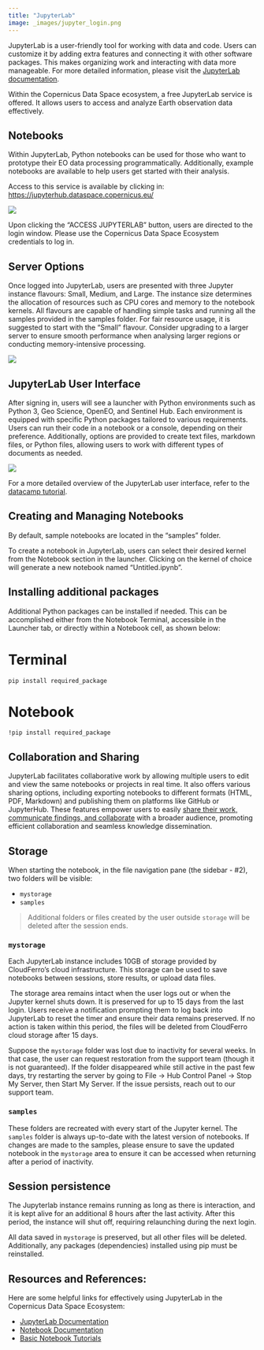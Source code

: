 ```yaml
---
title: "JupyterLab"
image: _images/jupyter_login.png
---
```


JupyterLab is a user-friendly tool for working with data and code. Users can customize it by adding extra features and connecting it with other software packages. This makes organizing work and interacting with data more manageable. For more detailed information, please visit the [JupyterLab documentation](https://jupyterlab.readthedocs.io/en/stable/){target="_blank"}.

Within the Copernicus Data Space ecosystem, a free JupyterLab service is offered. It allows users to access and analyze Earth observation data effectively. 

## Notebooks

Within JupyterLab, Python notebooks can be used for those who want to prototype their EO data processing programmatically. Additionally, example notebooks are available to help users get started with their analysis. 

Access to this service is available by clicking in: [https://jupyterhub.dataspace.copernicus.eu/](https://jupyterhub.dataspace.copernicus.eu/){target="_blank"}

![](_images/JupyterLab_welcome.png)

Upon clicking the "ACCESS JUPYTERLAB" button, users are directed to the login window. Please use the Copernicus Data Space Ecosystem credentials to log in.


## Server Options

Once logged into JupyterLab, users are presented with three Jupyter instance flavours: Small, Medium, and Large. The instance size determines the allocation of resources such as CPU cores and memory to the notebook kernels.
All flavours are capable of handling simple tasks and running all the samples provided in the samples folder. For fair resource usage, it is suggested to start with the "Small" flavour. Consider upgrading to a larger server to ensure smooth performance when analysing larger regions or conducting memory-intensive processing. 

![](_images/Flavors_captcha.png)

## JupyterLab User Interface

After signing in, users will see a launcher with Python environments such as Python 3, Geo Science, OpenEO, and Sentinel Hub. Each environment is equipped with specific Python packages tailored to various requirements. Users can run their code in a notebook or a console, depending on their preference. Additionally, options are provided to create text files, markdown files, or Python files, allowing users to work with different types of documents as needed.

![](_images/FirstLook_jupyter.png)

For a more detailed overview of the JupyterLab user interface, refer to the [datacamp tutorial](https://www.datacamp.com/tutorial/installing-jupyter-notebook){target="_blank"}.


## Creating and Managing Notebooks

By default, sample notebooks are located in the "samples" folder.

To create a notebook in JupyterLab, users can select their desired kernel from the Notebook section in the launcher. Clicking on the kernel of choice will generate a new notebook named "Untitled.ipynb".

## Installing additional packages

Additional Python packages can be installed if needed. This can be accomplished either from the Notebook Terminal, accessible in the Launcher tab, or directly within a Notebook cell, as shown below:

::: {.panel-tabset}

# Terminal

`pip install required_package`

# Notebook

`!pip install required_package`

:::



<!-- ## Copernicus Data Space Dataset

Each Notebook has a direct access to the EO Data repository. -->


## Collaboration and Sharing

JupyterLab facilitates collaborative work by allowing multiple users to edit and view the same notebooks or projects in real time. It also offers various sharing options, including exporting notebooks to different formats (HTML, PDF, Markdown) and publishing them on platforms like GitHub or JupyterHub. These features empower users to easily [share their work, communicate findings, and collaborate](https://www.go-fair.org/fair-principles/){target="_blank"} with a broader audience, promoting efficient collaboration and seamless knowledge dissemination.


## Storage

When starting the notebook, in the file navigation pane (the sidebar - #2), two folders will be visible:

* `mystorage`
* `samples`

> Additional folders or files created by the user outside `storage` will be deleted after the session ends. 

### `mystorage`

Each JupyterLab instance includes 10GB of storage provided by CloudFerro's cloud infrastructure. This storage can be used to save notebooks between sessions, store results, or upload data files.

 The storage area remains intact when the user logs out or when the Jupyter kernel shuts down. It is preserved for up to 15 days from the last login. Users receive a notification prompting them to log back into JupyterLab to reset the timer and ensure their data remains preserved. If no action is taken within this period, the files will be deleted from CloudFerro cloud storage after 15 days.

::: {.callout-important title="Missing folders?" collapse="true"}

Suppose the `mystorage` folder was lost due to inactivity for several weeks. In that case, the user can request restoration from the support team (though it is not guaranteed). If the folder disappeared while still active in the past few days, try restarting the server by going to File -> Hub Control Panel -> Stop My Server, then Start My Server. If the issue persists, reach out to our support team.

:::

### `samples`

These folders are recreated with every start of the Jupyter kernel.
The `samples` folder is always up-to-date with the latest version of notebooks.
If changes are made to the samples, please ensure to save the updated notebook in the `mystorage` area to ensure it can be accessed when returning after a period of inactivity.

## Session persistence

The Jupyterlab instance remains running as long as there is interaction, and it is kept alive for an additional 8 hours after the last activity. After this period, the instance will shut off, requiring relaunching during the next login.

All data saved in `mystorage` is preserved, but all other files will be deleted. Additionally, any packages (dependencies) installed using pip must be reinstalled.



## Resources and References:

Here are some helpful links for effectively using JupyterLab in the Copernicus Data Space Ecosystem:

* [JupyterLab Documentation](https://jupyterlab.readthedocs.io/en/stable/){target="_blank"}
* [Notebook Documentation](https://jupyter-notebook.readthedocs.io/en/stable/){target="_blank"}
* [Basic Notebook Tutorials](https://jupyter-notebook.readthedocs.io/en/stable/examples/Notebook/Notebook%20Basics.html){target="_blank"}

